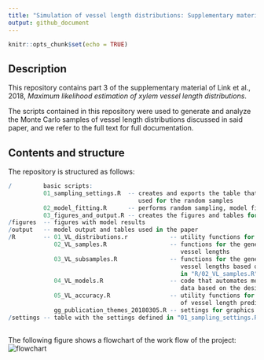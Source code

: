 ```yaml
---
title: "Simulation of vessel length distributions: Supplementary material 3 for Link et al., 2018"
output: github_document
---
```


```r
knitr::opts_chunk$set(echo = TRUE)
```

## Description
This repository contains part 3 of the supplementary material of Link et al., 2018, *Maximum likelihood estimation of xylem vessel length distributions*. 

The scripts contained in this repository were used to generate and analyze the Monte Carlo samples of vessel length distributions discussed in said paper, and we refer to the full text for full documentation.

## Contents and structure
The repository is structured as follows: 

```r
/         basic scripts:
          01_sampling_settings.R  -- creates and exports the table that stores the settings
                                     used for the random samples
          02_model_fitting.R      -- performs random sampling, model fitting and evaluation
          03_figures_and_output.R -- creates the figures and tables for the publication
/figures  -- figures with model results
/output	  -- model output and tables used in the paper
/R        -- 01_VL_distributions.r            -- utility functions for vessel length analyses
             02_VL_samples.R                  -- functions for the generation of random samples of
                                                 vessel lengths
             03_VL_subsamples.R               -- functions for the generation of subsamples of 
                                                 vessel lengths based on the output of the scripts 
                                                 in "R/02_VL_samples.R"
             04_VL_models.R                   -- code that automates model fitting on vessel length 
                                                 data based on the desired settings
             05_VL_accuracy.R                 -- utility functions for the analysis of the accuracy
                                                 of vessel length predictions
             gg_publication_themes_20180305.R -- settings for graphics
/settings -- table with the settings defined in "01_sampling_settings.R"      
                
```

The following figure shows a flowchart of the work flow of the project:
![flowchart](figures/flowchart.png)
